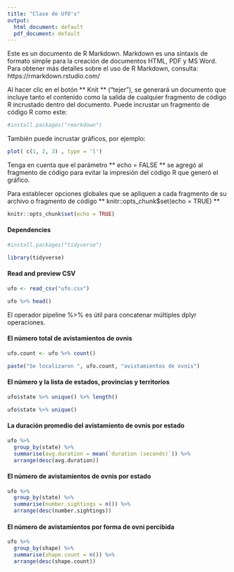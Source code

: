 ```yaml
---
title: "Clase de UfO's"
output:
  html_document: default
  pdf_document: default
---
```


Este es un documento de R Markdown. Markdown es una sintaxis de formato simple para la creación de documentos HTML, PDF y MS Word. Para obtener más detalles sobre el uso de R Markdown, consulta: https://rmarkdown.rstudio.com/

Al hacer clic en el botón ** Knit ** ("tejer"), se generará un documento que incluye tanto el contenido como la salida de cualquier fragmento de código R incrustado dentro del documento. Puede incrustar un fragmento de código R como este:

```r

#install.packages("rmarkdown")

```

También puede incrustar gráficos, por ejemplo:

```r

plot( c(1, 2, 3) , type = 'l')

```

Tenga en cuenta que el parámetro ** echo = FALSE ** se agregó al fragmento de código para evitar la impresión del código R que generó el gráfico.

Para establecer opciones globales que se apliquen a cada fragmento de su archivo o fragmento de código ** knitr::opts_chunk$set(echo = TRUE) **

```r

knitr::opts_chunk$set(echo = TRUE)

```

#### Dependencies

```r

#install.packages("tidyverse")

library(tidyverse)

```

#### Read and preview CSV
```r

ufo <- read_csv("ufo.csv")

ufo %>% head()

```

El operador pipeline %>% es útil para concatenar múltiples dplyr operaciones.

#### El número total de avistamientos de ovnis
```r

ufo.count <- ufo %>% count()

paste("Se localizaron ", ufo.count, "avistamientos de ovnis")

```

#### El número y la lista de estados, provincias y territorios
```r

ufo$state %>% unique() %>% length()

ufo$state %>% unique()

```

#### La duración promedio del avistamiento de ovnis por estado
```r

ufo %>% 
  group_by(state) %>% 
  summarise(avg.duration = mean(`duration (seconds)`)) %>% 
  arrange(desc(avg.duration)) 

```

#### El número de avistamientos de ovnis por estado
```r

ufo %>% 
  group_by(state) %>% 
  summarise(number.sightings = n()) %>% 
  arrange(desc(number.sightings))

```

#### El número de avistamientos por forma de ovni percibida
```r

ufo %>% 
  group_by(shape) %>% 
  summarise(shape.count = n()) %>% 
  arrange(desc(shape.count))

```

